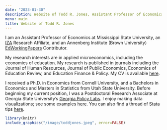 ```yaml
---
date: "2023-01-30"
description: Website of Todd R. Jones, Assistant Professor of Economics at Mississippi State University. 
menu: main
title: Website of Todd R. Jones
---
```


I am an Assistant Professor of Economics at Mississippi State University, an [IZA](https://www.iza.org/) Research Affiliate, and an Annenberg Institute (Brown University) [EdWorkingPapers](https://edworkingpapers.com/) Contributor. 

My research interests are in applied microeconomics, including the economics of education. My research is published in journals including the Journal of Human Resources, Journal of Public Economics, Economics of Education Review, and Education Finance & Policy. My CV is available [here](/cv/TJonesCV.pdf).

I received a Ph.D. in Economics from Cornell University, and a Bachelors in Economics and Masters in Statistics from Utah State University. Before beginning my current position, I was a Postdoctoral Research Associate at Georgia State University's [Georgia Policy Labs](https://gpl.gsu.edu/). I enjoy making data visualizations; see some examples [here](/dataviz/). You can also find a thread of Stata tips [here](https://twitter.com/toddrjones/status/1560330744089546752).

```r
library(knitr)
include_graphics("/image/toddjones.jpeg", error=FALSE)
```
